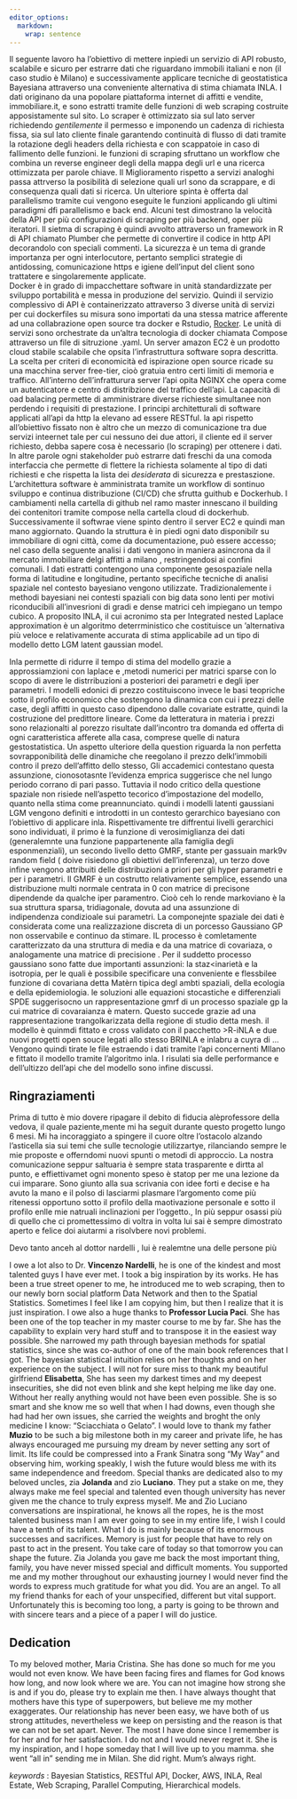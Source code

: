 ```yaml
---
editor_options: 
  markdown: 
    wrap: sentence
---
```


Il seguente lavoro ha l'obiettivo di mettere inpiedi un servizio di API robusto, scalabile e sicuro per estrarre dati che riguardano immobili italiani e non (il caso studio è Milano) e successivamente applicare tecniche di geostatistica Bayesiana attraverso una conveniente alternativa di stima chiamata INLA.
I dati originano da una popolare piattaforma internet di affitti e vendite, immobiliare.it, e sono estratti tramite delle funzioni di web scraping costruite apposistamente sul sito.
Lo scraper è ottimizzato sia sul lato server richiedendo *gentilemente* il permesso e imponendo un cadenza di richiesta fissa, sia sul lato cliente finale garantendo continuità di flusso di dati tramite la rotazione degli headers della richiesta e con scappatoie in caso di fallimento delle funzioni.
le funzioni di scraping sfruttano un workflow che combina un reverse engineer degli della mappa degli url e una ricerca ottimizzata per parole chiave.
Il Miglioramento rispetto a servizi analoghi passa attrverso la posibilità di selezione quali url sono da scrappare, e di consequenza quali dati si ricerca.
Un ulteriore spinta è offerta dal parallelismo tramite cui vengono eseguite le funzioni applicando gli ultimi paradigmi dfi parallelismo e back end.
Alcuni test dimostrano la velocità della API per più configurazioni di scraping per più backend, oper più iteratori.
Il sietma di scraping è quindi avvolto attraverso un framework in R di API chiamato Plumber che permette di convertire il codice in http API decorandolo con speciali commenti.
La sicurezza è un tema di grande importanza per ogni interlocutore, pertanto semplici strategie di antidossing, comunicazione https e igiene dell'input del client sono trattatere e singolaremente applicate.\
Docker è in grado di impacchettare software in unità standardizzate per sviluppo portabilità e messa in produzione del servizio.
Quindi il servizio complessivo di API è containerizzato attraverso 3 diverse unità di servizi per cui dockerfiles su misura sono importati da una stessa matrice afferente ad una collabrazione open source tra docker e Rstudio, [Rocker](https://www.rocker-project.org/).
Le unità di servizi sono orchestrate da un'altra tecnologia di docker chiamata Compose attraverso un file di sitruzione .yaml.
Un server amazon EC2 è un prodotto cloud stabile scalabile che opsita l'infrastruttura software sopra descritta.
La scelta per criteri di economicità ed ispirazione open source ricade su una macchina server free-tier, cioò gratuia entro certi limiti di memoria e traffico.
All'interno dell'infratturura server l'api opita NGINX che opera come un autenticatore e centro di distribzione del traffico dell'api.
La capacità di oad balacing permette di amministrare diverse richieste simultanee non perdendo i requisiti di prestazione.
I principi architetturali di software applicati all'api da http la elevano ad essere RESTful.
la api rispetto all'obiettivo fissato non è altro che un mezzo di comunicazione tra due servizi inteernet tale per cui nessuno dei due attori, il cliente ed il server richiesto, debba sapere cosa è necessario (lo scraping) per ottenere i dati.
In altre parole ogni stakeholder può estrarre dati freschi da una comoda interfaccia che permette di flettere la richiesta solamente al tipo di dati richiesti e che rispetta la lista dei *desiderata* di sicurezza e prestaszione.
L'architettura software è amministrata tramite un workflow di sontinuo sviluppo e continua distribuzione (CI/CD) che sfrutta guithub e Dockerhub.
I cambiamenti nella cartella di github nel ramo master innescano il building dei contenitori tramite compose nella cartella cloud di dockerhub.
Successivamente il softwrae viene spinto dentro il server EC2 e quindi man mano aggiornato.
Quando la struttura è in piedi ogni dato disponibilr su immobiliare di ogni città, come da documentazione, può essere accesso; nel caso della seguente analisi i dati vengono in maniera asincrona da il mercato immobiliare delgi affitti a milano , restringendosi ai confini comunali.
I dati estratti contengono una componente gesospaziale nella forma di latitudine e longitudine, pertanto specifiche tecniche di analisi spaziale nel contesto bayesiano vengono utilizzate.
Tradizionalemente i methodi bayesiani nei contesti spaziali con big data sono lenti per motivi riconducibili all'invesrioni di gradi e dense matrici ceh impiegano un tempo cubico.
A proposito INLA, il cui acronimo sta per Integrated nested Laplace approximation è un algoritmo deterrministico che costituisce un 'alternativa più veloce e relativamente accurata di stima applicabile ad un tipo di modello detto LGM latent gaussian model.

Inla permette di ridurre il tempo di stima del modello grazie a approssiamzioni con laplace e ,metodi numerici per matrici sparse con lo scopo di avere le distrribuzioni a posteriori dei parametri e degli iper parametri.
I modelli edonici di prezzo costituiscono invece le basi teopriche sotto il profilo economico che sostengono la dinamica con cui i prezzi delle case, degli affitti in questo caso dipendono dalle covariate estratte, quindi la costruzione del predittore lineare.
Come da letteratura in materia i prezzi sono relazionalti al porezzo risultate dall'incontro tra domanda ed offerta di ogni caratteristica afferete alla casa, comprese quelle di natura gestostatistica.
Un aspetto ulteriore della question riguarda la non perfetta sovrapponibilità delle dinamiche che reegolano il prezzo delkl'immobili contro il prezo dell'affitto dello stesso, Gli accademici contestano questa assunzione, cionosotasnte l'evidenza emprica suggerisce che nel lungo periodo corrano di pari passo.
Tuttavia il nodo critico della questione spaziale non risiede nell'aspetto tecorico d'impostazione del modello, quanto nella stima come preannunciato.
quindi i modelli latenti gaussiani LGM vengono definiti e introdotti in un contesto gerarchico bayesiano con l'obiettivo di applicare inla.
Rispettivamente tre diffrentui livelli gerarchici sono individuati, il primo è la funzione di verosimiglianza dei dati (generalemnte una funzione pappartenente alla famiglia degli esponmenziali), un secondo livello detto GMRF, stante per gassuain mark9v random field ( doive risiedono gli obiettivi dell'inferenza), un terzo dove infine vengono attribuiti delle distribuzioni a priori per gli hyper parametri e per i parametri.
Il GMRF è un costrutto relativamente semplice, essendo una distribuzione multi normale centrata in 0 con matrice di precisone dipendende da qualche iper paramentro.
Cioò ceh lo rende markoviano è la sua struttura sparsa, tridiagonale, dovuta ad una assunzione di indipendenza condizioale sui parametri.
La componejnte spaziale dei dati è considerata come una realizzazione discreta di un porcesso Gaussiano GP non osservabile e continuo da stimare.
IL processo è comletamente caratterizzato da una struttura di media e da una matrice di covariaza, o analogamente una matrice di precisione .
Per il suddetto processo gaussiano sono fatte due importanti assunzioni: la staz\<inarietà e la isotropia, per le quali è possibile specificare una conveniente e flessbilee funzione di covariana detta Matèrn tipica degl ambti spaziali, della ecologia e della epidemiologia.
le soluzioni alle equazioni stocastiche e differenziali SPDE suggerisocno un rappresentazione gmrf di un processo spaziale gp la cui matrice di covaraianza è matern.
Questo succede grazie ad una rappresentazione trangolkarizzata della regione di studio detta mesh.
il modello è quinmdi fittato e cross validato con il pacchetto \>R-iNLA e due nuovi progetti open souce legati allo stesso BRINLA e inlabru a cuyra di ... Vengono quindi tirate le file estraendo i dati tramite l'api concernenti MIlano e fittato il modello tramite l'algoritmo inla.
I risulati sia delle performance e dell'ultizzo dell'api che del modello sono infine discussi.

## Ringraziamenti {.unnumbered}

Prima di tutto è mio dovere ripagare il debito di fiducia alèprofessore della vedova, il quale paziente,mente mi ha seguit durante questo progetto lungo 6 mesi.
Mi ha incoraggiato a spingere il cuore oltre l'ostacolo alzando l'asticella sia sui temi che sulle tecnologie utilizzartye, rilanciando sempre le mie proposte e offerndomi nuovi spunti o metodi di approccio.
La nostra comunicazione seppur saltuaria è sempre stata trasparente e dirtta al punto, e effiettivamet ogni monento speso è statop per me una lezione da cui imparare.
Sono giunto alla sua scrivania con idee forti e decise e ha avuto la mano e il polso di lasciarmi plasmare l'argomento come più ritenessi opportuno sotto il profilo della maotivazione personale e sotto il profilo enlle mie natruali inclinazioni per l'oggetto., In più seppur osassi più di quello che ci promettessimo di voltra in volta lui sai è sempre dimostrato aperto e felice doi aiutarmi a risolvbere novi problemi.

Devo tanto anceh al dottor nardelli , lui è realemtne una delle persone più \tex

I owe a lot also to Dr. **Vincenzo Nardelli**, he is one of the kindest and most talented guys I have ever met.
I took a big inspiration by its works.
He has been a true street opener to me, he introduced me to web scraping, then to our newly born social platform Data Network and then to the Spatial Statistics.
Sometimes I feel like I am copying him, but then I realize that it is just inspiration.
I owe also a huge thanks to **Professor Lucia Paci**.
She has been one of the top teacher in my master course to me by far.
She has the capability to explain very hard stuff and to transpose it in the easiest way possible.
She narrowed my path through bayesian methods for spatial statistics, since she was co-author of one of the main book references that I got.
The bayesian statistical intuition relies on her thoughts and on her experience on the subject.
I will not for sure miss to thank my beautiful girlfriend **Elisabetta**, She has seen my darkest times and my deepest insecurities, she did not even blink and she kept helping me like day one.
Without her really anything would not have been even possible.
She is so smart and she know me so well that when I had downs, even though she had had her own issues, she carried the weights and broght the only medicine I know: "Sciacchiata o Gelato".
I would love to thank my father **Muzio** to be such a big milestone both in my career and private life, he has always encouraged me pursuing my dream by never setting any sort of limit.
Its life could be compressed into a Frank Sinatra song "My Way" and observing him, working speakly, I wish the future would bless me with its same independence and freedom.
Special thanks are dedicated also to my beloved uncles, zia **Jolanda** and zio **Luciano**.
They put a stake on me, they always make me feel special and talented even though university has never given me the chance to truly express myself.
Me and Zio Luciano conversations are inspirational, he knows all the ropes, he is the most talented business man I am ever going to see in my entire life, I wish I could have a tenth of its talent.
What I do is mainly because of its enormous successes and sacrifices.
Memory is just for people that have to rely on past to act in the present.
You take care of today so that tomorrow you can shape the future.
Zia Jolanda you gave me back the most important thing, family, you have never missed special and difficult moments.
You supported me and my mother throughout our exhausting journey I would never find the words to express much gratitude for what you did.
You are an angel.
To all my friend thanks for each of your unspecified, different but vital support.
Unfortunately this is becoming too long, a party is going to be thrown and with sincere tears and a piece of a paper I will do justice.

## Dedication {.unnumbered}

To my beloved mother, Maria Cristina.
She has done so much for me you would not even know.
We have been facing fires and flames for God knows how long, and now look where we are.
You can not imagine how strong she is and if you do, please try to explain me then.
I have always thought that mothers have this type of superpowers, but believe me my mother exaggerates.
Our relationship has never been easy, we have both of us strong attitudes, nevertheless we keep on persisting and the reason is that we can not be set apart.
Never.
The most I have done since I remember is for her and for her satisfaction.
I do not and I would never regret it.
She is my inspiration, and I hope someday that I will live up to you mamma.
she went "all in" sending me in Milan.
She did right.
Mum's always right.

*keywords* : Bayesian Statistics, RESTful API, Docker, AWS, INLA, Real Estate, Web Scraping, Parallel Computing, Hierarchical models.
